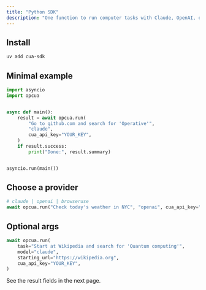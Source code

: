 ```yaml
---
title: "Python SDK"
description: "One function to run computer tasks with Claude, OpenAI, or BrowserUse."
---
```


## Install

```bash
uv add cua-sdk
```

## Minimal example

```python
import asyncio
import opcua


async def main():
    result = await opcua.run(
        "Go to github.com and search for 'Operative'",
        "claude",
        cua_api_key="YOUR_KEY",
    )
    if result.success:
        print("Done:", result.summary)


asyncio.run(main())
```

## Choose a provider

```python
# claude | openai | browseruse
await opcua.run("Check today's weather in NYC", "openai", cua_api_key="YOUR_KEY")
```

## Optional args

```python
await opcua.run(
    task="Start at Wikipedia and search for 'Quantum computing'",
    model="claude",
    starting_url="https://wikipedia.org",
    cua_api_key="YOUR_KEY",
)
```

See the result fields in the next page.


